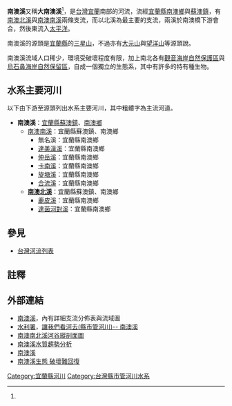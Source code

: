 {{Infobox river
| river_name = 南澳溪
| other_name = 大南澳溪
| image_name = Nan-ao runlet，Taiwan.jpg
| image_size = 300px
| caption    = 宜蘭南澳溪。
| origin     = [[宜蘭縣|宜蘭縣]][[三星山|三星山]]
| mouth      = 南澳橋附近
| progression = [[太平洋|太平洋]]
| basin_countries = {{ROC-TW}}
| location   = [[宜蘭縣|宜蘭縣]][[南澳鄉|南澳鄉]]與[[蘇澳鎮_(台灣)|蘇澳鎮]]
| length     = {{convert|48.40|km|0|}}
| elevation  = {{convert|2050|m|0|}}
| mouth_elevation = {{convert|0|m|0|}}
| discharge  = 
| watershed  = {{convert|311.73|km2|0|f}}
}}
'''南澳溪'''又稱'''大南澳溪'''<ref name="認識南澳"/>，是[[台灣|台灣]][[宜蘭縣|宜蘭]]南部的河流，流經[[宜蘭縣|宜蘭縣]][[南澳鄉|南澳鄉]]與[[蘇澳鎮_(台灣)|蘇澳鎮]]，有[[南澳北溪|南澳北溪]]與[[南澳南溪|南澳南溪]]兩條支流，而以北溪為最主要的支流，兩溪於南澳橋下游會合，然後東流入[[太平洋|太平洋]]。

南澳溪的源頭是[[宜蘭縣|宜蘭縣]]的[[三星山|三星山]]，不過亦有[[大元山|大元山]]與[[望洋山|望洋山]]等源頭說。

南澳溪流域人口稀少，環境受破壞程度有限，加上南北各有[[觀音海岸自然保護區|觀音海岸自然保護區]]與[[烏石鼻海岸自然保留區|烏石鼻海岸自然保留區]]，自成一個獨立的生態系，其中有許多的特有種生物。

==水系主要河川==
以下由下游至源頭列出水系主要河川，其中粗體字為主流河道。
*'''南澳溪'''：[[宜蘭縣|宜蘭縣]][[蘇澳鎮_(台灣)|蘇澳鎮]]、[[南澳鄉|南澳鄉]]
**[[南澳南溪|南澳南溪]]：宜蘭縣蘇澳鎮、南澳鄉
***無名溪：宜蘭縣南澳鄉
***[[達美漢溪|達美漢溪]]：宜蘭縣南澳鄉
***[[仲岳溪|仲岳溪]]：宜蘭縣南澳鄉
***[[卡南溪|卡南溪]]：宜蘭縣南澳鄉
***[[旋塘溪|旋塘溪]]：宜蘭縣南澳鄉
***[[合流溪|合流溪]]：宜蘭縣南澳鄉
**'''[[南澳北溪|南澳北溪]]'''：宜蘭縣蘇澳鎮、南澳鄉
***[[鹿皮溪|鹿皮溪]]：宜蘭縣南澳鄉
***[[達茵河對溪|達茵河對溪]]：宜蘭縣南澳鄉

==參見==
*[[台灣河流列表|台灣河流列表]]

== 註釋 ==
{{Reflist| refs=
<ref name="認識南澳">{{cite web|language=zh-tw|url=http://www.nanao.e-land.gov.tw/content_edit.php?menu=1769&typeid=2477|title=認識南澳-地理環境|author=|publisher=宜蘭縣南澳鄉公所|date=|accessdate=2015-09-13|archive-date=2019-06-05|archive-url=https://web.archive.org/web/20190605205038/http://www.nanao.e-land.gov.tw/content_edit.php?menu=1769&typeid=2477|dead-url=yes}}</ref>
}}

==外部連結==

*[http://web.thu.edu.tw/deborah/www/index2/stream/nanou3/nanou3.htm  南澳溪]{{Wayback|url=http://web.thu.edu.tw/deborah/www/index2/stream/nanou3/nanou3.htm |date=20160304185953 }}，內有詳細支流分佈表與流域圖
*[[經濟部水利署|水利署]]，[https://web.archive.org/web/20070928010820/http://fcp.wra.gov.tw/ct.asp?xItem=12957&CtNode=4375 讓我們看河去(縣市管河川)-- 南澳溪]
*[http://media.ilc.edu.tw/geography/LP05/m5-2-1.jpg 南澳南北溪河谷縱剖面圖]{{dead link|date=2017年11月 |bot=InternetArchiveBot |fix-attempted=yes }}
*[https://web.archive.org/web/20070930061720/http://www.ilepb.gov.tw/%E7%92%B0%E4%BF%9D%E6%A5%AD%E5%8B%99/%E7%AC%AC%E4%BA%8C%E8%AA%B2/%E6%B0%B4%E6%B1%A1%E6%9F%93%E9%98%B2%E6%B2%BB/%E5%AE%9C%E8%98%AD%E7%B8%A3%E7%92%B0%E5%A2%83%E6%B0%B4%E8%B3%AA%E7%9B%A3%E6%B8%AC/%E5%8D%97%E6%BE%B3%E6%BA%AA%E6%AD%B7%E5%B9%B4%E6%B0%B4%E8%B3%AA%E8%B6%A8%E5%8B%A2%E5%88%86%E6%9E%90/%E5%8D%97%E6%BE%B3%E6%BA%AA.htm  南澳溪水質趨勢分析]
*[https://web.archive.org/web/20070930061713/http://www.ilepb.gov.tw/%E7%92%B0%E4%BF%9D%E6%A5%AD%E5%8B%99/%E7%AC%AC%E4%BA%8C%E8%AA%B2/%E6%B0%B4%E6%B1%A1%E6%9F%93%E9%98%B2%E6%B2%BB/%E5%AE%9C%E8%98%AD%E7%B8%A3%E7%92%B0%E5%A2%83%E6%B0%B4%E8%B3%AA%E7%9B%A3%E6%B8%AC/cc8.htm 南澳溪]
*[http://www.wetland.org.tw/discuss/phpBB2/viewtopic.php?p=613& 南澳溪生態 破壞難回復]{{dead link|date=2017年11月 |bot=InternetArchiveBot |fix-attempted=yes }}

{{台灣河流}}
[[Category:宜蘭縣河川|Category:宜蘭縣河川]]
[[Category:台灣縣市管河川水系|Category:台灣縣市管河川水系]]